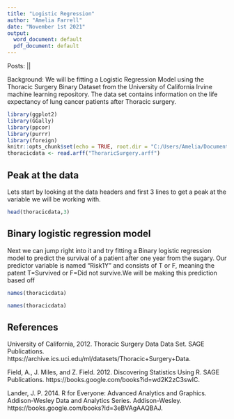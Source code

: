 ```yaml
---
title: "Logistic Regression"
author: "Amelia Farrell"
date: "November 1st 2021"
output:
  word_document: default
  pdf_document: default
---
```

Posts: ||

Background: We will be fitting a Logistic Regression Model using the Thoracic Surgery Binary Dataset from the University of California Irvine machine learning repository. The data set contains information on the life expectancy of lung cancer patients after Thoracic surgery.

```r
library(ggplot2)
library(GGally)
library(ppcor)
library(purrr)
library(foreign)
knitr::opts_chunk$set(echo = TRUE, root.dir = "C:/Users/Amelia/Documents/Bellevue/dsc520/completed/Exercise 10.2")
thoracicdata <- read.arff("ThoraricSurgery.arff")
```

## Peak at the data
Lets start by looking at the data headers and first 3 lines to get a peak at the variable we will be working with.
```r
head(thoracicdata,3)
```

## Binary logistic regression model 
Next we can jump right into it and try fitting a Binary logistic regression model to predict the survival of a patient after one year from the sugary. Our predictor variable is named "Risk1Y" and consists of T or F, meaning the patent T=Survived or F=Did not survive.We will be making this prediction based off
```r
names(thoracicdata)
```



```r
names(thoracicdata)
```


## References

University of California, 2012. Thoracic Surgery Data Data Set. SAGE Publications. https://archive.ics.uci.edu/ml/datasets/Thoracic+Surgery+Data.

Field, A., J. Miles, and Z. Field. 2012. Discovering Statistics Using R. SAGE Publications. https://books.google.com/books?id=wd2K2zC3swIC.

Lander, J. P. 2014. R for Everyone: Advanced Analytics and Graphics. Addison-Wesley Data and Analytics Series. Addison-Wesley. https://books.google.com/books?id=3eBVAgAAQBAJ.

